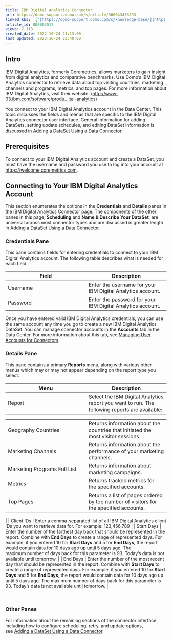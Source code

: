 ```yaml
---
title: IBM Digital Analytics Connector
url: https://domo-support.domo.com/s/article/360043433893
linked_kbs:  ['[https://domo-support.domo.com/s/knowledge-base/](https://domo-support.domo.com/s/knowledge-base/)', '[https://domo-support.domo.com/s/](https://domo-support.domo.com/s/)', '[https://domo-support.domo.com/s/topic/0TO5w000000ZammGAC](https://domo-support.domo.com/s/topic/0TO5w000000ZammGAC)', '[https://domo-support.domo.com/s/topic/0TO5w000000ZanLGAS](https://domo-support.domo.com/s/topic/0TO5w000000ZanLGAS)', '[https://domo-support.domo.com/s/topic/0TO5w000000ZaoQGAS](https://domo-support.domo.com/s/topic/0TO5w000000ZaoQGAS)', '[https://domo-support.domo.com/s/article/360042926274](https://domo-support.domo.com/s/article/360042926274)', '[https://domo-support.domo.com/s/article/360042926054](https://domo-support.domo.com/s/article/360042926054)', '[https://domo-support.domo.com/s/article/360043433893](https://domo-support.domo.com/s/article/360043433893)', '[https://domo-support.domo.com/s/topic/0TO5w000000ZaoQGAS/api-connectors](https://domo-support.domo.com/s/topic/0TO5w000000ZaoQGAS/api-connectors)', '[https://domo-support.domo.com/s/article/360043429933](https://domo-support.domo.com/s/article/360043429933)', '[https://domo-support.domo.com/s/article/360043429953](https://domo-support.domo.com/s/article/360043429953)', '[https://domo-support.domo.com/s/article/360042925494](https://domo-support.domo.com/s/article/360042925494)', '[https://domo-support.domo.com/s/article/360043429913](https://domo-support.domo.com/s/article/360043429913)', '[https://domo-support.domo.com/s/article/4408174643607](https://domo-support.domo.com/s/article/4408174643607)', '[https://domo-support.domo.com/s/login/](https://domo-support.domo.com/s/login/)']
article_id: 000003517
views: 2,113
created_date: 2022-10-24 21:13:00
last updated: 2022-10-24 22:40:00
---
```




Intro
-----


IBM Digital Analytics, formerly Coremetrics, allows marketers to gain insight from digital analytics and comparative benchmarks. Use Domo's IBM Digital Analytics connector to retrieve data about top visiting countries, marketing channels and programs, metrics, and top pages. For more information about IBM Digital Analytics, visit their website. ([http://www-03.ibm.com/software/produ...ital-analytics](http://www-03.ibm.com/software/products/en/digital-analytics "http://www-03.ibm.com/software/products/en/digital-analytics"))  


You connect to your IBM Digital Analytics account in the Data Center. This topic discusses the fields and menus that are specific to the IBM Digital Analytics connector user interface. General information for adding DataSets, setting update schedules, and editing DataSet information is discussed in [Adding a DataSet Using a Data Connector](/s/article/360042926274 "Adding a DataSet Using a Data Connector").


Prerequisites
-------------


To connect to your IBM Digital Analytics account and create a DataSet, you must have the username and password you use to log into your account at [https://welcome.coremetrics.com](https://welcome.coremetrics.com "https://welcome.coremetrics.com").


Connecting to Your IBM Digital Analytics Account
------------------------------------------------


This section enumerates the options in the **Credentials** and **Details** panes in the IBM Digital Analytics Connector page. The components of the other panes in this page, **Scheduling** and **Name & Describe Your DataSet**, are universal across most connector types and are discussed in greater length in [Adding a DataSet Using a Data Connector](/s/article/360042926274 "Adding a DataSet Using a Data Connector").


### Credentials Pane


This pane contains fields for entering credentials to connect to your IBM Digital Analytics account. The following table describes what is needed for each field:  




| Field | Description |
| --- | --- |
| Username | Enter the username for your IBM Digital Analytics account. |
| Password | Enter the password for your IBM Digital Analytics account. |


Once you have entered valid IBM Digital Analytics credentials, you can use the same account any time you go to create a new IBM Digital Analytics DataSet. You can manage connector accounts in the **Accounts** tab in the Data Center. For more information about this tab, see [Managing User Accounts for Connectors](/s/article/360042926054 "Managing User Accounts for Connectors").


### Details Pane


This pane contains a primary **Reports** menu, along with various other menus which may or may not appear depending on the report type you select.




| Menu | Description |
| --- | --- |
| Report | Select the IBM Digital Analytics report you want to run. The following reports are available:

|  |  |
| --- | --- |
| Geography Countries | Returns information about the countries that initiated the most visitor sessions. |
| Marketing Channels | Returns information about the performance of your marketing channels. |
| Marketing Programs Full List | Returns information about marketing campaigns. |
| Metrics | Returns tracked metrics for the specified accounts. |
| Top Pages | Returns a list of pages ordered by top number of visitors for the specified accounts. |

 |
| Client IDs | Enter a comma-separated list of all IBM Digital Analytics client IDs you want to retrieve data for. For example: 123,456,789 |
| Start Days | Enter the number of the farthest day back that should be represented in the report. Combine with **End Days** to create a range of represented days.
For example, if you entered 10 for **Start Days** and 5 for **End Days**, the report would contain data for 10 days ago up until 5 days ago. The maximum number of days back for this parameter is 93. Today's data is not available until tomorrow. |
| End Days | Enter the number of the most recent day that should be represented in the report. Combine with **Start Days** to create a range of represented days.
For example, if you entered 10 for **Start Days** and 5 for **End Days**, the report would contain data for 10 days ago up until 5 days ago. The maximum number of days back for this parameter is 93. Today's data is not available until tomorrow. |


 


### Other Panes


For information about the remaining sections of the connector interface, including how to configure scheduling, retry, and update options, see [Adding a DataSet Using a Data Connector](/s/article/360042926274 "Adding a DataSet Using a Data Connector").


 

